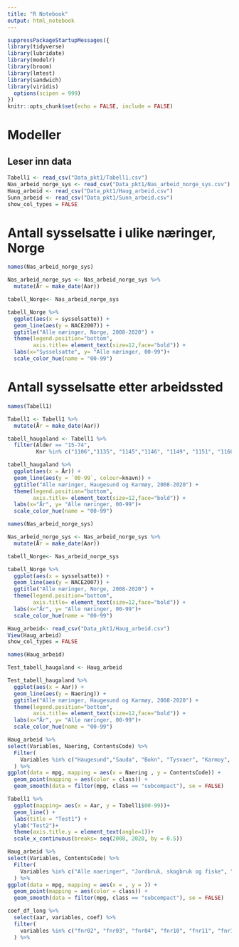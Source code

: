 ```yaml
---
title: "R Notebook"
output: html_notebook 
---
```


```r
suppressPackageStartupMessages({
library(tidyverse)
library(lubridate)
library(modelr)
library(broom)
library(lmtest)
library(sandwich)
library(viridis)
  options(scipen = 999)
})
knitr::opts_chunk$set(echo = FALSE, include = FALSE)
```

# Modeller

## Leser inn data

```r
Tabell1 <- read_csv("Data_pkt1/Tabell1.csv")
Nas_arbeid_norge_sys <- read_csv("Data_pkt1/Nas_arbeid_norge_sys.csv")
Haug_arbeid <- read_csv("Data_pkt1/Haug_arbeid.csv")
Sunn_arbeid <- read_csv("Data_pkt1/Sunn_arbeid.csv")
show_col_types = FALSE
```

# Antall sysselsatte i ulike næringer, Norge

```r
names(Nas_arbeid_norge_sys)
```

```r
Nas_arbeid_norge_sys <- Nas_arbeid_norge_sys %>% 
  mutate(År = make_date(Aar))
```

```r
tabell_Norge<- Nas_arbeid_norge_sys

tabell_Norge %>% 
  ggplot(aes(x = sysselsatte)) +
  geom_line(aes(y = NACE2007)) +
  ggtitle("Alle næringer, Norge, 2008-2020") + 
  theme(legend.position="bottom",
        axis.title= element_text(size=12,face="bold")) +
  labs(x="Sysselsatte", y= "Alle næringer, 00-99")+
  scale_color_hue(name = "00-99")
```


# Antall sysselsatte etter arbeidssted


```r
names(Tabell1)
```

```r
Tabell1 <- Tabell1 %>% 
  mutate(År = make_date(Aar))
```

```r
tabell_haugaland <- Tabell1 %>% 
  filter(Alder == "15-74",
         Knr %in% c("1106","1135", "1145","1146", "1149", "1151", "1160"))

tabell_haugaland %>% 
  ggplot(aes(x = År)) +
  geom_line(aes(y = `00-99`, colour=knavn)) +
  ggtitle("Alle næringer, Haugesund og Karmøy, 2008-2020") + 
  theme(legend.position="bottom",
        axis.title= element_text(size=12,face="bold")) +
  labs(x="År", y= "Alle næringer, 00-99")+
  scale_color_hue(name = "00-99")
```

```r
names(Nas_arbeid_norge_sys)
```

```r
Nas_arbeid_norge_sys <- Nas_arbeid_norge_sys %>% 
  mutate(År = make_date(Aar))
```

```r
tabell_Norge<- Nas_arbeid_norge_sys

tabell_Norge %>% 
  ggplot(aes(x = sysselsatte)) +
  geom_line(aes(y = NACE2007)) +
  ggtitle("Alle næringer, Norge, 2008-2020") + 
  theme(legend.position="bottom",
        axis.title= element_text(size=12,face="bold")) +
  labs(x="År", y= "Alle næringer, 00-99")+
  scale_color_hue(name = "00-99")
```

```r
Haug_arbeid<- read_csv("Data_pkt1/Haug_arbeid.csv")
View(Haug_arbeid)
show_col_types = FALSE
```

```r
names(Haug_arbeid)
```


```r
Test_tabell_haugaland <- Haug_arbeid

Test_tabell_haugaland %>% 
  ggplot(aes(x = Aar)) +
  geom_line(aes(y = Naering)) +
  ggtitle("Alle næringer, Haugesund og Karmøy, 2008-2020") + 
  theme(legend.position="bottom",
        axis.title= element_text(size=12,face="bold")) +
  labs(x="År", y= "Alle næringer, 00-99")+
  scale_color_hue(name = "00-99")
```


```r
Haug_arbeid %>% 
select(Variables, Naering, ContentsCode) %>% 
  Filter(
    Variables %in% c("Haugesund","Sauda", "Bokn", "Tysvaer", "Karmoy", "Utsira", "Vindafjord")
  ) %>% 
ggplot(data = mpg, mapping = aes(x = Naering , y = ContentsCode)) + 
  geom_point(mapping = aes(color = class)) + 
  geom_smooth(data = filter(mpg, class == "subcompact"), se = FALSE)
```






```r
Tabell1 %>% 
  ggplot(mapping= aes(x = Aar, y = Tabell1$00-99))+
  geom_line() + 
  labs(title = "Test1") + 
  ylab("Test2")+
  theme(axis.title.y = element_text(angle=1))+
  scale_x_continuous(breaks= seq(2008, 2020, by = 0.5))
```
 

```r
Haug_arbeid %>% 
select(Variables, ContentsCode) %>% 
  Filter(
    Variables %in% c("Alle naeringer", "Jordbruk, skogbruk og fiske", "Bergverksdrift og utvinning", "Industri", "Elektrisitet, vann og renevasjon", "Bygge- og anleggsvirksomhet","Varehandel, reparasjon av motorvogner", "Transport og lagring", "Overnattings- og serveringsvriksomhet", "Informasjon og kommunikasjon", "Finansiering og forsikring ", "Teknisk tjenesteyting, eiendosmdrift", "Forretningsmessig tjenesteyting", "Off.adm., forsvar, sosialforsikring", "Undervisning", "Helse- og sosialtjenester", "Personlig tjenesteyting", "Uoppgitt")
  ) %>% 
ggplot(data = mpg, mapping = aes(x = , y = )) + 
  geom_point(mapping = aes(color = class)) + 
  geom_smooth(data = filter(mpg, class == "subcompact"), se = FALSE)
```


```r
coef_df_long %>% 
  select(aar, variables, coef) %>% 
  filter(
    variables %in% c("fnr02", "fnr03", "fnr04", "fnr10", "fnr11", "fnr12", "fnr14")
  ) %>% 
```


